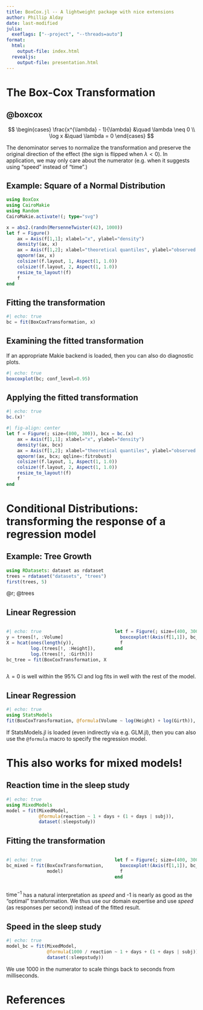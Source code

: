 ```yaml
---
title: BoxCox.jl -- A lightweight package with nice extensions
author: Phillip Alday
date: last-modified
julia:
  exeflags: ["--project", "--threads=auto"]
format: 
  html: 
    output-file: index.html
  revealjs:
    output-file: presentation.html
---
```


# The Box-Cox Transformation

## @boxcox  

$$
\begin{cases}
\frac{x^{\lambda} - 1}{\lambda} &\quad \lambda \neq 0 \\
\log x &\quad \lambda = 0
\end{cases}
$$

The denominator serves to normalize the transformation and preserve the original direction of the effect (the sign is flipped when $\lambda < 0$). In application, we may only care about the numerator (e.g. when it suggests using "speed" instead of "time".)

## Example: Square of a Normal Distribution

```julia
using BoxCox
using CairoMakie
using Random
CairoMakie.activate!(; type="svg")

x = abs2.(randn(MersenneTwister(42), 1000))
let f = Figure()
    ax = Axis(f[1,1]; xlabel="x", ylabel="density")
    density!(ax, x)
    ax = Axis(f[1,2]; xlabel="theoretical quantiles", ylabel="observed values")
    qqnorm!(ax, x)
    colsize!(f.layout, 1, Aspect(1, 1.0))
    colsize!(f.layout, 2, Aspect(1, 1.0))
    resize_to_layout!(f)
    f
end
```

## Fitting the transformation

<!-- :::: {.columns} -->

<!-- ::: {.column width="50%"} -->
```julia
#| echo: true
bc = fit(BoxCoxTransformation, x)
```
<!-- ::: -->

<!-- ::: {.column width="50%"} -->

## Examining the fitted transformation

::: {.callout-note title="Makie extension"}
If an appropriate Makie backend is loaded, then you can also do diagnostic plots. 
:::

```julia
#| echo: true
boxcoxplot(bc; conf_level=0.95)
```

<!-- ::: -->

<!-- :::: -->

## Applying the fitted transformation

```julia
#| echo: true
bc.(x)'
```

```julia
#| fig-align: center
let f = Figure(; size=(800, 300)), bcx = bc.(x)
    ax = Axis(f[1,1]; xlabel="x", ylabel="density")
    density!(ax, bcx)
    ax = Axis(f[1,2]; xlabel="theoretical quantiles", ylabel="observed values")
    qqnorm!(ax, bcx; qqline=:fitrobust)
    colsize!(f.layout, 1, Aspect(1, 1.0))
    colsize!(f.layout, 2, Aspect(1, 1.0))
    resize_to_layout!(f)
    f
end
```


# Conditional Distributions: transforming the response of a regression model

## Example: Tree Growth 

```julia
using RDatasets: dataset as rdataset
trees = rdataset("datasets", "trees")
first(trees, 5)
```

@r; @trees

## Linear Regression


:::: {.columns}

::: {.column width="55%"}


```julia
#| echo: true
y = trees[!, :Volume]
X = hcat(ones(length(y)), 
         log.(trees[!, :Height]), 
         log.(trees[!, :Girth]))
bc_tree = fit(BoxCoxTransformation, X, y)
```

:::

::: {.column width="45%"}

```julia
let f = Figure(; size=(400, 300))
  boxcoxplot!(Axis(f[1,1]), bc_tree; conf_level=0.95)
  f
end
```

:::

::::

::: {.callout-tip title="Diagnostics matter!"}
$\lambda=0$ is well within the 95% CI and log fits in well with the rest of the model.
:::

## Linear Regression

```julia
#| echo: true
using StatsModels
fit(BoxCoxTransformation, @formula(Volume ~ log(Height) + log(Girth)), trees)
```

::: {.callout-note title="StatsModels extension"}
If StatsModels.jl is loaded (even indirectly via e.g. GLM.jl), then you can also use the `@formula` macro to specify the regression model. 
:::

# This also works for mixed models!

## Reaction time in the sleep study

```julia
#| echo: true
using MixedModels
model = fit(MixedModel,
            @formula(reaction ~ 1 + days + (1 + days | subj)),
            dataset(:sleepstudy))
```

## Fitting the transformation


:::: {.columns}

::: {.column width="55%"}

```julia
#| echo: true
bc_mixed = fit(BoxCoxTransformation, 
               model)
```

:::

::: {.column width="45%"}

```julia
let f = Figure(; size=(400, 300))
  boxcoxplot!(Axis(f[1,1]), bc_mixed; conf_level=0.95)
  f
end
```

:::

::::

::: {.callout-tip title="Diagnostics matter!"}
$\text{time}^{-1}$ has a natural interpretation as *speed* and -1 is nearly as good as the "optimal" transformation.
We thus use our domain expertise and use *speed* (as responses per second) instead of the fitted result. 
:::

## Speed in the sleep study

```julia
#| echo: true
model_bc = fit(MixedModel,
               @formula(1000 / reaction ~ 1 + days + (1 + days | subj)),
               dataset(:sleepstudy))
```

::: {.callout-note}
We use 1000 in the numerator to scale things back to seconds from milliseconds.
:::

# References
